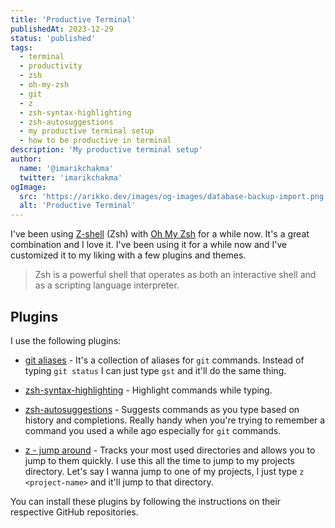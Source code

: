 ```yaml
---
title: 'Productive Terminal'
publishedAt: 2023-12-29
status: 'published'
tags:
  - terminal
  - productivity
  - zsh
  - oh-my-zsh
  - git
  - z
  - zsh-syntax-highlighting
  - zsh-autosuggestions
  - my productive terminal setup
  - how to be productive in terminal
description: 'My productive terminal setup'
author:
  name: '@imarikchakma'
  twitter: 'imarikchakma'
ogImage:
  src: 'https://arikko.dev/images/og-images/database-backup-import.png'
  alt: 'Productive Terminal'
---
```


I've been using [Z-shell](https://opensource.com/article/19/9/getting-started-zsh) (Zsh) with [Oh My Zsh](https://ohmyz.sh/) for a while now. It's a great combination and I love it. I've been using it for a while now and I've customized it to my liking with a few plugins and themes.

> Zsh is a powerful shell that operates as both an interactive shell and as a scripting language interpreter.

## Plugins

I use the following plugins:

- [git aliases](https://github.com/ohmyzsh/ohmyzsh/tree/master/plugins/git) - It's a collection of aliases for `git` commands. Instead of typing `git status` I can just type `gst` and it'll do the same thing.

- [zsh-syntax-highlighting](https://github.com/zsh-users/zsh-syntax-highlighting) - Highlight commands while typing.

- [zsh-autosuggestions](https://github.com/zsh-users/zsh-autosuggestions) - Suggests commands as you type based on history and completions. Really handy when you're trying to remember a command you used a while ago especially for `git` commands.

- [z - jump around](https://github.com/rupa/z) - Tracks your most used directories and allows you to jump to them quickly. I use this all the time to jump to my projects directory. Let's say I wanna jump to one of my projects, I just type `z <project-name>` and it'll jump to that directory.

You can install these plugins by following the instructions on their respective GitHub repositories.
